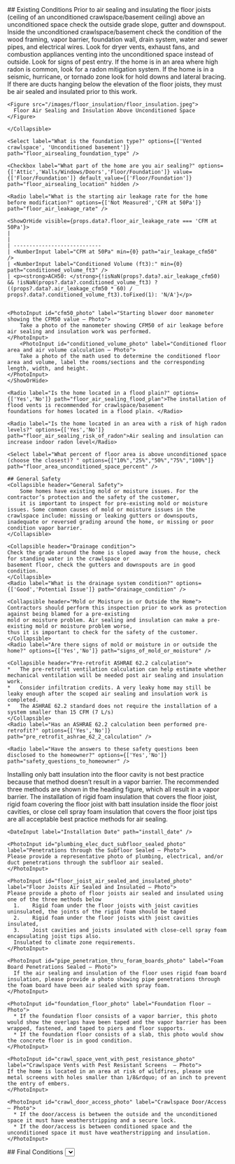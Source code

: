 
<Tabs>

  <Tab eventKey="pre-installation" title="Pre-Installation">
    ## Existing Conditions
    <Collapsible header="Existing Conditions">
    Prior to air sealing and insulating the floor joists (ceiling of an unconditioned crawlspace/basement ceiling) above an
    unconditioned space check the outside grade slope, gutter and downspout. Inside the unconditioned crawlspace/basement
    check the condition of the wood framing, vapor barrier, foundation wall, drain system, water and sewer pipes, and
    electrical wires. Look for dryer vents, exhaust fans, and combustion appliances venting into the unconditioned
    space instead of outside. Look for signs of pest entry. If the home is in an area where high radon is common,
    look for a radon mitigation system. If the home is in a seismic, hurricane, or tornado zone look for hold downs and
    lateral bracing.  If there are ducts hanging below the elevation of the floor joists, they must be air sealed and
    insulated prior to this work.

    <Figure src="/images/floor_insulation/floor_insulation.jpeg">
      Floor Air Sealing and Insulation Above Unconditioned Space
    </Figure>

    </Collapsible>

    <Select label="What is the foundation type?" options={['Vented crawlspace', 'Unconditioned basement']} path="floor_airsealing_foundation_type" />

    <Checkbox label="What part of the home are you air sealing?" options={['Attic','Walls/Windows/Doors','Floor/Foundation']} value={['Floor/Foundation']} default_value={['Floor/Foundation']} path="floor_airsealing_location" hidden />

    <Radio label="What is the starting air leakage rate for the home before modification?" options={['Not Measured','CFM at 50Pa']} path="floor_air_leakage_rate" />

    <ShowOrHide visible={props.data?.floor_air_leakage_rate === 'CFM at 50Pa'}>
    |                                                                                                                                                                                                                                           |
    | ----------------------------
    | <NumberInput label="CFM at 50Pa" min={0} path="air_leakage_cfm50"  />
    | <NumberInput label="Conditioned Volume (ft3):" min={0} path="conditioned_volume_ft3" />
    | <p><strong>ACH50: </strong>{!isNaN(props?.data?.air_leakage_cfm50) && !isNaN(props?.data?.conditioned_volume_ft3) ? ((props?.data?.air_leakage_cfm50 * 60) / props?.data?.conditioned_volume_ft3).toFixed(1): 'N/A'}</p>


    <PhotoInput id="cfm50_photo" label="Starting blower door manometer showing the CFM50 value – Photo">
        Take a photo of the manometer showing CFM50 of air leakage before air sealing and insulation work was performed.
    </PhotoInput>
        <PhotoInput id="conditioned_volume_photo" label="Conditioned floor area and air volume calculation – Photo">
        Take a photo of the math used to determine the conditioned floor area and volume, label the rooms/sections and the corresponding length, width, and height.
    </PhotoInput>
    </ShowOrHide>

    <Radio label="Is the home located in a flood plain?" options={['Yes','No']} path="floor_air_sealing_flood_plan">The installation of flood vents is recommended for crawlspace/basement
    foundations for homes located in a flood plain. </Radio>

    <Radio label="Is the home located in an area with a risk of high radon levels?" options={['Yes','No']} path="floor_air_sealing_risk_of_radon">Air sealing and insulation can increase indoor radon level</Radio>

    <Select label="What percent of floor area is above unconditioned space (choose the closest)? " options={["10%","25%","50%","75%","100%"]} path="floor_area_unconditioned_space_percent" />

    ## General Safety
    <Collapsible header="General Safety">
        Some homes have existing mold or moisture issues. For the contractor’s protection and the safety of the customer,
        it is important to inspect for pre-existing mold or moisture issues. Some common causes of mold or moisture issues in the crawlspace include: missing or leaking gutters or downspouts, inadequate or reversed grading around the home, or missing or poor condition vapor barrier.
    </Collapsible>

    <Collapsible header="Drainage condition">
    Check the grade around the home is sloped away from the house, check for standing water in the crawlspace or
    basement floor, check the gutters and downspouts are in good condition.
    </Collapsible>
    <Radio label="What is the drainage system condition?" options={['Good','Potential Issue']} path="drainage_condition" />

    <Collapsible header="Mold or Moisture in or Outside the Home">
    Contractors should perform this inspection prior to work as protection against being blamed for a pre-existing
    mold or moisture problem. Air sealing and insulation can make a pre-existing mold or moisture problem worse,
    thus it is important to check for the safety of the customer.
    </Collapsible>
    <Radio label="Are there signs of mold or moisture in or outside the home?" options={['Yes','No']} path="signs_of_mold_or_moisture" />

    <Collapsible header="Pre-retrofit ASHRAE 62.2 calculation">
    *	The pre-retrofit ventilation calculation can help estimate whether mechanical ventilation will be needed post air sealing and insulation work.
    *	Consider infiltration credits. A very leaky home may still be leaky enough after the scoped air sealing and insulation work is completed.
    *	The ASHRAE 62.2 standard does not require the installation of a system smaller than 15 CFM (7 L/s)
    </Collapsible>
    <Radio label="Has an ASHRAE 62.2 calculation been performed pre-retrofit?" options={['Yes','No']} path="pre_retrofit_ashrae_62_2_calculation" />

    <Radio label="Have the answers to these safety questions been disclosed to the homeowner?" options={['Yes','No']} path="safety_questions_to_homeowner" />

  </Tab>

  <Tab eventKey="installation" title="Installation">
    <Collapsible header="Installation Details">
      Installing only batt insulation into the floor cavity is not best practice because that method doesn’t result in a vapor
      barrier. The recommended three methods are shown in the heading figure, which all result in a vapor barrier.
      The installation of rigid foam insulation that covers the floor joist, rigid foam covering the floor joist with batt
      insulation inside the floor joist cavities, or close cell spray foam insulation that covers the floor joist tips are
      all acceptable best practice methods for air sealing.
    </Collapsible>

    <DateInput label="Installation Date" path="install_date" />

    <PhotoInput id="plumbing_elec_duct_subfloor_sealed_photo" label="Penetrations through the Subfloor Sealed – Photo">
    Please provide a representative photo of plumbing, electrical, and/or duct penetrations through the subfloor air sealed.
    </PhotoInput>

    <PhotoInput id="floor_joist_air_sealed_and_insulated_photo" label="Floor Joists Air Sealed and Insulated – Photo">
    Please provide a photo of floor joists air sealed and insulated using one of the three methods below
      1.	Rigid foam under the floor joists with joist cavities uninsulated, the joints of the rigid foam should be taped
      2.	Rigid foam under the floor joists with joist cavities insulated,
      3.	Joist cavities and joists insulated with close-cell spray foam encapsulating joist tips also.
      Insulated to climate zone requirements.
    </PhotoInput>

    <PhotoInput id="pipe_penetration_thru_foram_boards_photo" label="Foam Board Penetrations Sealed – Photo">
      If the air sealing and insulation of the floor uses rigid foam board insulation, please provide a photo showing pipe penetrations through the foam board have been air sealed with spray foam.
    </PhotoInput>

    <PhotoInput id="foundation_floor_photo" label="Foundation floor – Photo">
      * If the foundation floor consists of a vapor barrier, this photo would show the overlaps have been taped and the vapor barrier has been wrapped, fastened, and taped to piers and floor supports.
      * If the foundation floor consists of a slab, this photo would show the concrete floor is in good condition.
    </PhotoInput>

    <PhotoInput id="crawl_space_vent_with_pest_resistance_photo" label="Crawlspace Vents with Pest Resistant Screens  – Photo">
    If the home is located in an area at risk of wildfires, please use metal screens with holes smaller than 1/8&rdquo; of an inch to prevent the entry of embers.
    </PhotoInput>

    <PhotoInput id="crawl_door_access_photo" label="Crawlspace Door/Access – Photo">
      * If the door/access is between the outside and the unconditioned space it must have weatherstripping and a secure lock.
      * If the door/access is between conditioned space and the unconditioned space it must have weatherstripping and insulation.
    </PhotoInput>

  </Tab>
  <Tab eventKey="post_installation"  title="Post-Installation">
  ## Final Conditions
  <Select label="What R-value was added to the floor?" options={["Less than R-10", "R-10","R-13","R-19","R-30","more than R-30"]} path="postinstall_floor_r_value" />
  <Radio label="What is the air sealing level you have achieved?" options={['Not Measured','CFM at 50Pa']} path="postinstall_floor_air_leakage_level" />
  <ShowOrHide visible={props.data?.postinstall_floor_air_leakage_level === 'CFM at 50Pa'}>
  <NumberInput label="CFM at 50Pa" min={0} path="postinstall_air_leakage_cfm50"  />
  <PhotoInput id="postinstall_cfm50_photo" label="Final blower door manometer showing the CFM50 value – Photo">
      Photo of the manometer showing CFM50 of air leakage after air sealing and insulation work was performed
  </PhotoInput>
  </ShowOrHide>

<CombustionSafetyChecksLink {...props} />

## Ventilation

  <Collapsible header="Post-retrofit ASHRAE 62.2 Calculation">
 *	The post-retrofit ventilation calculation can help determine whether mechanical ventilation is needed post air sealing and insulation work.
  * Consider using RED Calc ASHRAE 62.2 tools to do the mechanical ventilation calculation. https://basc.pnnl.gov/redcalc
    *	Consider infiltration credits. A very leaky home may still be leaky enough after the scoped air sealing and insulation work is completed.
  *	The ASHRAE 62.2 standard does not require the installation of a system smaller than 15 CFM (7 L/s)
  </Collapsible>
  <Radio label="Has an ASHRAE 62.2 calculation been performed post-retrofit to ensure proper indoor air quality?" options={['Yes','No']} path="post_retrofit_ashrae_62_2_calculation" />
  ## Project Invoice
  <PhotoInput id="project_invoice_photo" label="Project Invoice – Photo">
    Take a photo of the project invoice if your program requires it.
  </PhotoInput>
  </Tab>
 <Tab eventKey="report"  title="Report">
    <PrintSection label="Print Report">
    ---
    # Floor Air Sealing and Insulation Above Unconditioned Space Upgrade
    ## Photo Report

    <ProjectInfoReport {...props} />

    ## Existing Conditions

    <p> What is the foundation type?  <strong> { props.data?.floor_airsealing_foundation_type} </strong> </p>

    <p> What part of the home are you air sealing?  <strong> { props.data?.floor_airsealing_location ? ( Array.isArray(props.data.floor_airsealing_location) > 0 ? props.data.floor_airsealing_location.join(',') :  props.data.floor_airsealing_location) : null } </strong> </p>

    <p> What is the starting air leakage rate for the home before modification?  <strong> { props.data?.floor_air_leakage_rate == 'CFM at 50Pa' ? props.data?.air_leakage_cfm50  : null }{ props.data?.floor_air_leakage_rate}  </strong></p>

    <ShowOrHide visible={ props.data?.floor_air_leakage_rate == 'CFM at 50Pa'}>

      <p>Conditioned Volume (ft3): <strong> {props.data?.conditioned_volume_ft3}</strong></p>
      <p>ACH50: <strong> {!isNaN(props?.data?.air_leakage_cfm50) && !isNaN(props?.data?.conditioned_volume_ft3) ? ((props?.data?.air_leakage_cfm50 * 60) / props?.data?.conditioned_volume_ft3).toFixed(1) : 'N/A'}</strong></p>

      <Photo id="cfm50_photo" label="Starting blower door manometer showing the CFM50 value – Photo" required>
            Photo of the manometer showing CFM50 of air leakage before air sealing and insulation work was performed
      </Photo>
      <Photo
        id="conditioned_volume_photo"
        label="Conditioned floor area and air volume calculation – Photo"
        required>
        Photo of the math used to determine the conditioned floor area and
        volume, label the rooms/sections and the corresponding length, width,
        and height.
      </Photo>
    </ShowOrHide>

    <p> Is the home located in a flood plain?  <strong> { props.data?.floor_air_sealing_flood_plan} </strong> </p>

    <p> Is the home located in an area with a risk of high radon levels?  <strong> { props.data?.floor_air_sealing_risk_of_radon} </strong> </p>

    <p> What percent of floor area is above unconditioned space? <strong> { props.data?.floor_area_unconditioned_space_percent} </strong> </p>


    ## General Safety
    <p> What is the drainage system condition?   <strong> { props.data?.drainage_condition } </strong></p>
    <p> Are there signs of mold or moisture in or outside the home?  <strong> { props.data?.signs_of_mold_or_moisture} </strong></p>
    <p> Has an ASHRAE 62.2 calculation been performed pre-retrofit?  <strong>{ props.data?.pre_retrofit_ashrae_62_2_calculation} </strong></p>
    <p> Have the answers to these safety questions been disclosed to the homeowner? <strong> { props.data?.safety_questions_to_homeowner}</strong></p>


    ## Installation

    <Photo id="plumbing_elec_duct_subfloor_sealed_photo" label="Penetrations through the Subfloor Sealed – Photo" required />

    <Photo id="floor_joist_air_sealed_and_insulated_photo" label="Floor Joists Air Sealed and Insulated – Photo" required>
      Photo of the Floor Joists Air Sealed and Insulated using one of three methods
    </Photo>

    <Photo id="pipe_penetration_thru_foram_boards_photo" label="Foam Board Penetration Sealed – Photo" required>
      Photo of the Pipe Penetrations through the Foam Boards Sealed with Spray Foam
    </Photo>

    <Photo id="foundation_floor_photo" label="Foundation floor – Photo">
      Photo of the Foundation floor
    </Photo>

    <Photo id="crawl_space_vent_with_pest_resistance_photo" label="Crawlspace Vents with Pest Resistant Screens  – Photo" required>
       Photo of the Crawlspace Vents with Pest Resistant Screens
    </Photo>

    <Photo id="crawl_door_access_photo" label="Crawlspace Door/Access – Photo" required>
      Photo of the Crawlspace Door/Access
    </Photo>

    ## Final Conditions
    <p> What R-value was added to the floor? <strong>{props.data?.postinstall_floor_r_value}</strong> </p>

    <p> What is the air sealing level you have achieved? <strong>{props.data?.postinstall_air_leakage_cfm50 && props.data?.postinstall_floor_air_leakage_level === 'CFM at 50Pa' ? props.data?.postinstall_air_leakage_cfm50 +" " : null} {props.data?.postinstall_floor_air_leakage_level}</strong> </p>


    <ShowOrHide visible={props.data?.postinstall_floor_air_leakage_level === 'CFM at 50Pa'}>
      <Photo id="postinstall_cfm50_photo" label="Final blower door manometer showing the CFM50 value – Photo" required>
          Photo of the manometer showing CFM50 of air leakage after air sealing and insulation work was performed
      </Photo>
    </ShowOrHide>


    {props.data.links?.doe_combustion_appliance_safety_test_doc_id && (
        <InstallationProvider
            installationId={props.data.links.doe_combustion_appliance_safety_test_doc_id}
            attachments={true}
        >
            <InstallationConsumer>
                {([installation]) => {
                    if (installation) {
                        return (
                            <StoreProvider
                                doc={installation}
                                onChange={async () => {
                                    return
                                }}
                            >
                                <CombustionSafetyChecksReport
                                    project={props.project}
                                    data={installation.data_}
                                    metadata={installation.metadata_}
                                />
                            </StoreProvider>
                        )
                    } else {
                        return null
                    }
                }}
            </InstallationConsumer>
        </InstallationProvider>
    )}

    ## Ventilation
    <p> Has an ASHRAE 62.2 calculation been performed post-retrofit to ensure proper indoor air quality? <strong> { props.data?.post_retrofit_ashrae_62_2_calculation} </strong> </p>

{props.metadata?.attachments?.project_invoice_photo && (

<>
    <h2> Project Invoice</h2>
    <Photo id="project_invoice_photo" label="Project Invoice – Photo">
        Photo of the project invoice
    </Photo>
</>
)}

    </PrintSection>

  </Tab>
</Tabs>
